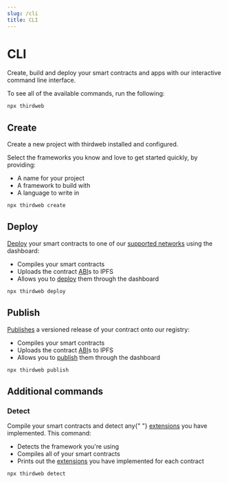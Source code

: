 ```yaml
---
slug: /cli
title: CLI
---
```



# CLI

Create, build and deploy your smart contracts and apps with our interactive command line interface.

To see all of the available commands, run the following:

```bash
npx thirdweb
```

## Create

<div className="heroGrid">

  <div>
Create a new project with thirdweb installed and configured.

Select the frameworks you know and love to get started quickly, by providing:

- A name for your project
- A framework to build with
- A language to write in

</div>

<div className="heroGridImageContainer">
  <ThemedImage
    sources={{
      light: "/assets/create.png",
      dark: "/assets/create.png",
    }}
    className="heroGridImage"
    alt="thirdweb dashboard"
  />
</div>

</div>

```bash
npx thirdweb create
```

## Deploy

<div className="heroGrid">

  <div>

[Deploy](/deploy) your smart contracts to one of our [supported networks](https://blog.thirdweb.com/guides/which-network-should-you-use/) using the dashboard:

- Compiles your smart contracts
- Uploads the contract [ABI](https://docs.soliditylang.org/en/v0.8.17/abi-spec.html)s to IPFS
- Allows you to [deploy](/deploy) them through the dashboard

</div>

<div className="heroGridImageContainer">
  <ThemedImage
    sources={{
      light: "/assets/deploy.png",
      dark: "/assets/deploy.png",
    }}
    className="heroGridImage"
    alt="thirdweb dashboard"
  />
</div>

</div>

```bash
npx thirdweb deploy
```

## Publish

<div className="heroGrid">

  <div>

[Publishes](/publish) a versioned release    of your contract onto our registry:

- Compiles your smart contracts
- Uploads the contract [ABI](https://docs.soliditylang.org/en/v0.8.17/abi-spec.html)s to IPFS
- Allows you to [publish](/publish) them through the dashboard

</div>

<div className="heroGridImageContainer">
  <ThemedImage
    sources={{
      light: "/assets/publish.png",
      dark: "/assets/publish.png",
    }}
    className="heroGridImage"
    alt="thirdweb dashboard"
  />
</div>

</div>

```bash
npx thirdweb publish
```

## Additional commands

### Detect

<div className="heroGrid">

  <div>

<p>
  Compile your smart contracts and detect any{" "}
  <a href="/contractkit/extensions">extensions</a> you have implemented. This
  command:
</p>

- Detects the framework you're using
- Compiles all of your smart contracts
- Prints out the [extensions](/contractkit/extensions) you have implemented for each contract

</div>

<div className="heroGridImageContainer">
  <ThemedImage
    sources={{
      light: "/assets/detect.png",
      dark: "/assets/detect.png",
    }}
    className="heroGridImage"
    alt="thirdweb dashboard"
  />
</div>

</div>

```bash
npx thirdweb detect
```

<!-- ### Install CI -->
